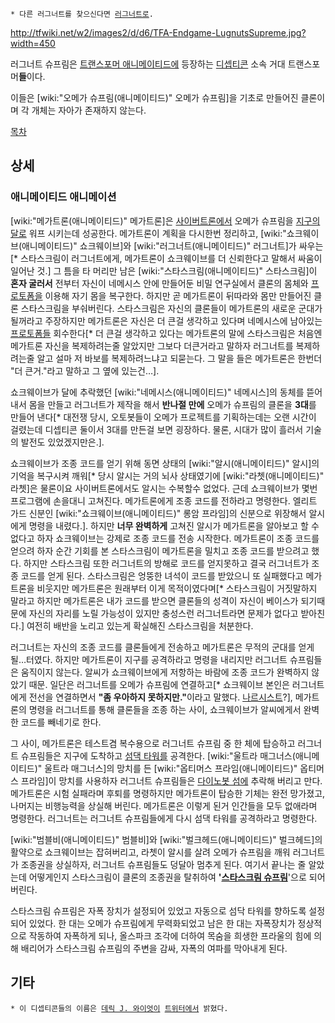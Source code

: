  * 다른 러그너트를 찾으신다면 [[러그너트]]로.

http://tfwiki.net/w2/images2/d/d6/TFA-Endgame-LugnutsSupreme.jpg?width=450

러그너트 슈프림은 [[트랜스포머 애니메이티드]]에 등장하는 [[디셉티콘]] 소속 거대 트랜스포머'''들'''이다.

이들은 [wiki:"오메가 슈프림(애니메이티드)" 오메가 슈프림]을 기초로 만들어진 클론이며 각 개체는 자아가 존재하지 않는다. 

[[목차]]

== 상세 ==
=== 애니메이티드 애니메이션 ===
[wiki:"메가트론(애니메이티드)" 메가트론]은 [[사이버트론]]에서 오메가 슈프림을 [[지구]]의 [[달]]로 워프 시키는데 성공한다. 메가트론이 계획을 다시한번 정리하고, [wiki:"쇼크웨이브(애니메이티드)" 쇼크웨이브]와 [wiki:"러그너트(애니메이티드)" 러그너트]가 싸우는[* 스타스크림이 러그너트에게, 메가트론이 쇼크웨이브를 더 신뢰한다고 말해서 싸움이 일어난 것.] 그 틈을 타 머리만 남은 [wiki:"스타스크림(애니메이티드)" 스타스크림]이 '''혼자 굴러서''' 전부터 자신이 네메시스 안에 만들어둔 비밀 연구실에서 클론의 몸체와 [[프로토폼]]을 이용해 자기 몸을 복구한다. 하지만 곧 메가트론이 뒤따라와 몸만 만들어진 클론 스타스크림을 부숴버린다. 스타스크림은 자신의 클론들이 메가트론의 새로운 군대가 될꺼라고 주장하지만 메가트론은 자신은 더 큰걸 생각하고 있다며 네메시스에 남아있는 [[프로토폼]]들 회수한다[* 더 큰걸 생각하고 있다는 메가트론의 말에 스타스크림은 처음엔 메가트론 자신을 복제하려는줄 알았지만 그보다 더큰거라고 말하자 러그너트를 복제하려는줄 알고 설마 저 바보를 복제하려느냐고 되묻는다. 그 말을 들은 메가트론은 한번더 "더 큰거."라고 말하고 그 옆에 있는건…].

쇼크웨이브가 달에 추락했던 [wiki:"네메시스(애니메이티드)" 네메시스]의 동체를 뜯어내서 몸을 만들고 러그너트가 제작을 해서 '''반나절 만에''' 오메가 슈프림의 클론을 '''3대'''를 만들어 낸다[* 대전쟁 당시, 오토봇들이 오메가 프로젝트를 기획하는데는 오랜 시간이 걸렸는데 디셉티콘 둘이서 3대를 만든걸 보면 굉장하다. 물론, 시대가 많이 흘러서 기술의 발전도 있었겠지만은.].

쇼크웨이브가 조종 코드를 얻기 위해 동면 상태의 [wiki:"알시(애니메이티드)" 알시]의 기억을 복구시켜 깨워[* 당시 알시는 거의 뇌사 상태였기에 [wiki:"라쳇(애니메이티드)" 라쳇]은 물론이요 사이버트론에서도 알시는 수복할수 없었다. 근데 쇼크웨이브가 몇번 프로그램에 손을대니 고쳐진다. 메가트론에게 조종 코드를 전하라고 명령한다. 엘리트 가드 신분인 [wiki:"쇼크웨이브(애니메이티드)" 롱암 프라임]의 신분으로 위장해서 알시에게 명령을 내렸다.]. 하지만 '''너무 완벽하게''' 고쳐진 알시가 메가트론을 알아보고 할 수 없다고 하자 쇼크웨이브는 강제로 조종 코드를 전송 시작한다. 메가트론이 조종 코드를 얻으려 하자 순간 기회를 본 스타스크림이 메가트론을 밀치고 조종 코드를 받으려고 했다. 하지만 스타스크림 또한 러그너트의 방해로 코드를 얻지못하고 결국 러그너트가 조종 코드를 얻게 된다. 스타스크림은 엉뚱한 녀석이 코드를 받았으니 또 실패했다고 메가트론을 비웃지만 메가트론은 원래부터 이게 목적이였다며[* 스타스크림이 거짓말하지 말라고 하지만 메가트론은 내가 코드를 받으면 클론들의 성격이 자신이 베이스가 되기때문에 자신의 자리를 노릴 가능성이 있지만 충성스런 러그너트라면 문제가 없다고 받아친다.] 여전히 배반을 노리고 있는게 확실해진 스타스크림을 처분한다.

러그너트는 자신의 조종 코드를 클론들에게 전송하고 메가트론은 무적의 군대를 얻게 될…터였다. 하지만 메가트론이 지구를 공격하라고 명령을 내리지만 러그너트 슈프림들은 움직이지 않는다. 알씨가 쇼크웨이브에게 저항하는 바람에 조종 코드가 완벽하지 않았기 때문. 일단은 러그너트를 오메가 슈프림에 연결하고[* 쇼크웨이브 본인은 러그너트에게 전선을 연결하면서 '''"좀 우아하지 못하지만."'''이라고 말했다. [[나르시스트]]?], 메가트론의 명령을 러그너트를 통해 클론들을 조종 하는 사이, 쇼크웨이브가 알씨에게서 완벽한 코드를 빼네기로 한다.

그 사이, 메가트론은 테스트겸 복수용으로 러그너트 슈프림 중 한 체에 탑승하고 러그너트 슈프림들은 지구에 도착하고 [[섬댁 타워]]를 공격한다. [wiki:"울트라 매그너스(애니메이티드)" 울트라 매그너스]의 망치를 든 [wiki:"옵티머스 프라임(애니메이티드)" 옵티머스 프라임]이 망치를 사용하자 러그너트 슈프림들은 [[다이노봇 섬]]에 추락해 버리고 만다. 메가트론은 시험 실패라며 후퇴를 명령하지만 메가트론이 탑승한 기체는 완전 망가졌고, 나머지는 비행능력을 상실해 버린다. 메가트론은 이렇게 된거 인간들을 모두 없애라며 명령한다. 러그너트는 러그너트 슈프림들에게 다시 섬댁 타워를 공격하라고 명령한다.

[wiki:"범블비(애니메이티드)" 범블비]와 [wiki:"벌크헤드(애니메이티드)" 벌크헤드]의 활약으로 쇼크웨이브는 잡혀버리고, 라쳇이 알시를 살려 오메가 슈프림을 깨워 러그너트가 조종권을 상실하자, 러그너트 슈프림들도 덩달아 멈추게 된다. 여기서 끝나는 줄 알았는데 어떻게인지 스타스크림이 클론의 조종권을 탈취하여 ''''[[스타스크림 슈프림]]''''으로 되어 버린다. 

스타스크림 슈프림은 자폭 장치가 설정되어 있었고 자동으로 섬닥 타워를 향하도록 설정되어 있었다. 한 대는 오메가 슈프림에게 무력화되었고 남은 한 대는 자폭장치가 정상적으로 작동하여 자폭하게 되나, 올스파크 조각에 더하여 목숨을 희생한 프라울의 힘에 의해 배리어가 스타스크림 슈프림의 주변을 감싸, 자폭의 여파를 막아내게 된다.
== 기타 ==
 * 이 디셉티콘들의 이름은 [[데릭 J. 와이엇]]이 [[트위터]]에서 밝혔다.
